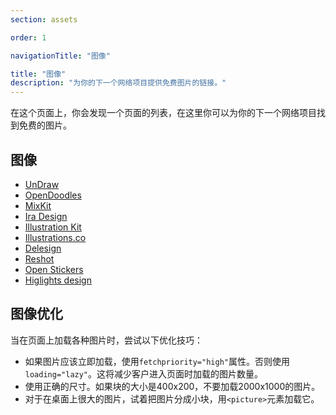 ```yaml
---
section: assets

order: 1

navigationTitle: "图像"

title: "图像"
description: "为你的下一个网络项目提供免费图片的链接。"
---
```


在这个页面上，你会发现一个页面的列表，在这里你可以为你的下一个网络项目找到免费的图片。

## 图像
- [UnDraw](https://undraw.co/illustrations)
- [OpenDoodles](https://www.opendoodles.com)
- [MixKit](https://mixkit.co/free-stock-art/)
- [Ira Design](https://iradesign.io/gallery/illustrations)
- [Illustration Kit](https://illustrationkit.com)
- [Illustrations.co](https://illlustrations.co)
- [Delesign](https://delesign.com/free-designs/graphics)
- [Reshot](https://www.reshot.com)
- [Open Stickers](https://openstickers.craftwork.design)
- [Higlights design](https://www.highlights.design/elements)

## 图像优化
当在页面上加载各种图片时，尝试以下优化技巧：
- 如果图片应该立即加载，使用`fetchpriority="high"`属性。否则使用`loading="lazy"`。这将减少客户进入页面时加载的图片数量。
- 使用正确的尺寸。如果块的大小是400x200，不要加载2000x1000的图片。
- 对于在桌面上很大的图片，试着把图片分成小块，用`<picture>`元素加载它。
